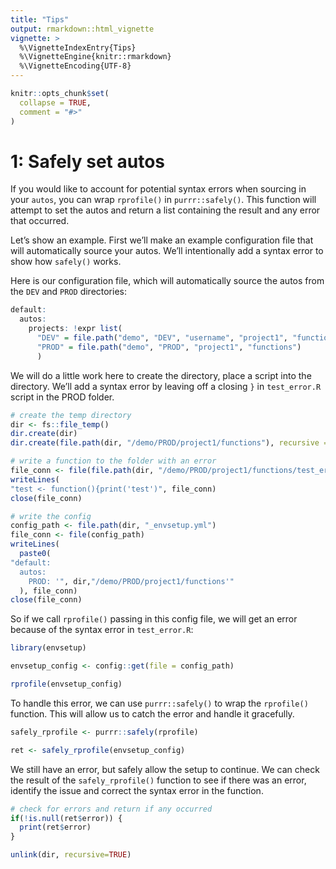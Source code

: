 ```yaml
---
title: "Tips"
output: rmarkdown::html_vignette
vignette: >
  %\VignetteIndexEntry{Tips}
  %\VignetteEngine{knitr::rmarkdown}
  %\VignetteEncoding{UTF-8}
---
```


```r
knitr::opts_chunk$set(
  collapse = TRUE,
  comment = "#>"
)
```

# 1:  Safely set autos

If you would like to account for potential syntax errors when sourcing in your `autos`, you can wrap `rprofile()` in `purrr::safely()`. This function will attempt to set the autos and return a list containing the result and any error that occurred.

Let's show an example.  First we'll make an example configuration file that will automatically source your autos.  We'll intentionally add a syntax error to show how `safely()` works.

Here is our configuration file, which will automatically source the autos from the `DEV` and `PROD` directories:

```r
default:
  autos:
    projects: !expr list(
      "DEV" = file.path("demo", "DEV", "username", "project1", "functions"),
      "PROD" = file.path("demo", "PROD", "project1", "functions")
      )
```

We will do a little work here to create the directory, place a script into the directory.  We'll add a syntax error by leaving off a closing `}` in `test_error.R` script in the PROD folder.


```r
# create the temp directory
dir <- fs::file_temp()
dir.create(dir)
dir.create(file.path(dir, "/demo/PROD/project1/functions"), recursive = TRUE)

# write a function to the folder with an error
file_conn <- file(file.path(dir, "/demo/PROD/project1/functions/test_error.R"))
writeLines(
"test <- function(){print('test')", file_conn)
close(file_conn)

# write the config
config_path <- file.path(dir, "_envsetup.yml")
file_conn <- file(config_path)
writeLines(
  paste0(
"default:
  autos:
    PROD: '", dir,"/demo/PROD/project1/functions'"
  ), file_conn)
close(file_conn)
```

So if we call `rprofile()` passing in this config file, we will get an error because of the syntax error in `test_error.R`:

```r
library(envsetup)

envsetup_config <- config::get(file = config_path)

rprofile(envsetup_config)
```

To handle this error, we can use `purrr::safely()` to wrap the `rprofile()` function. This will allow us to catch the error and handle it gracefully.

```r
safely_rprofile <- purrr::safely(rprofile)

ret <- safely_rprofile(envsetup_config)
```

We still have an error, but safely allow the setup to continue.  We can check the result of the `safely_rprofile()` function to see if there was an error, identify the issue and correct the syntax error in the function.

```r
# check for errors and return if any occurred
if(!is.null(ret$error)) {
  print(ret$error)
}
```

```r
unlink(dir, recursive=TRUE)
```

